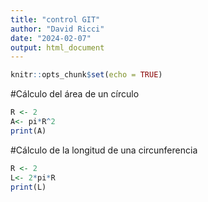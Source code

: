 ```yaml
---
title: "control GIT"
author: "David Ricci"
date: "2024-02-07"
output: html_document
---
```


```r
knitr::opts_chunk$set(echo = TRUE)
```

#Cálculo del área de un círculo 
```r
R <- 2
A<- pi*R^2
print(A)
```

#Cálculo de la longitud de una circunferencia
```r
R <- 2
L<- 2*pi*R
print(L)
```
